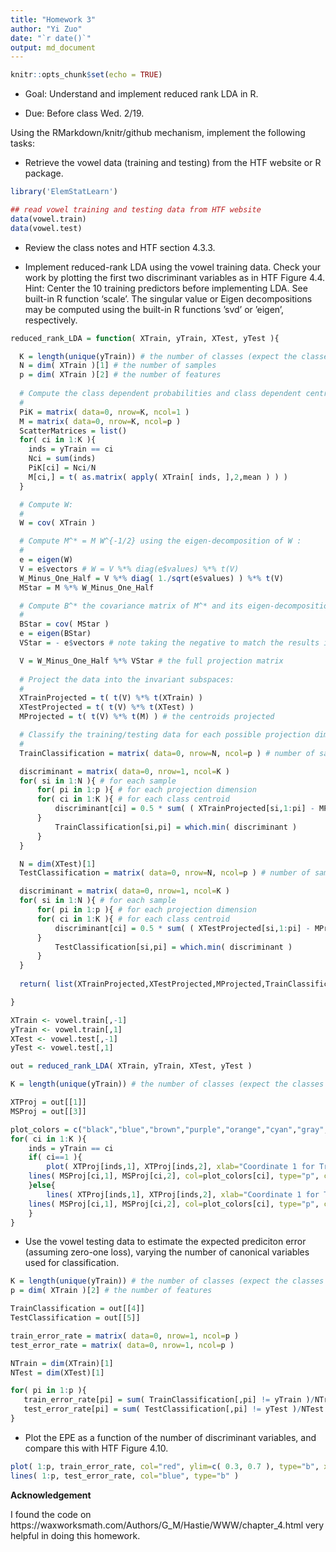 ```yaml
---
title: "Homework 3"
author: "Yi Zuo"
date: "`r date()`"
output: md_document
---
```


```r
knitr::opts_chunk$set(echo = TRUE)

```

* Goal: Understand and implement reduced rank LDA in R.  

* Due: Before class Wed. 2/19.  

Using the RMarkdown/knitr/github mechanism, implement the following tasks:  

* Retrieve the vowel data (training and testing) from the HTF website or R package.

```r
library('ElemStatLearn')

## read vowel training and testing data from HTF website
data(vowel.train)
data(vowel.test)

```

* Review the class notes and HTF section 4.3.3.  

* Implement reduced-rank LDA using the vowel training data. Check your work by plotting the first two discriminant variables as in HTF Figure 4.4.   
Hint: Center the 10 training predictors before implementing LDA. See built-in R function 'scale'. The singular value or Eigen decompositions may be computed using the built-in R functions ’svd’ or ’eigen’, respectively.  

```r
reduced_rank_LDA = function( XTrain, yTrain, XTest, yTest ){

  K = length(unique(yTrain)) # the number of classes (expect the classes to be labeled 1, 2, 3, ..., K-1, K 
  N = dim( XTrain )[1] # the number of samples
  p = dim( XTrain )[2] # the number of features
  
  # Compute the class dependent probabilities and class dependent centroids: 
  #
  PiK = matrix( data=0, nrow=K, ncol=1 )
  M = matrix( data=0, nrow=K, ncol=p )
  ScatterMatrices = list()
  for( ci in 1:K ){
    inds = yTrain == ci
    Nci = sum(inds)
    PiK[ci] = Nci/N
    M[ci,] = t( as.matrix( apply( XTrain[ inds, ],2,mean ) ) )
  }

  # Compute W:
  #
  W = cov( XTrain ) 

  # Compute M^* = M W^{-1/2} using the eigen-decomposition of W :
  #
  e = eigen(W)
  V = e$vectors # W = V %*% diag(e$values) %*% t(V)
  W_Minus_One_Half = V %*% diag( 1./sqrt(e$values) ) %*% t(V) 
  MStar = M %*% W_Minus_One_Half 

  # Compute B^* the covariance matrix of M^* and its eigen-decomposition:
  #
  BStar = cov( MStar )
  e = eigen(BStar)
  VStar = - e$vectors # note taking the negative to match the results in the book (results are independent of this)

  V = W_Minus_One_Half %*% VStar # the full projection matrix
  
  # Project the data into the invariant subspaces:
  #
  XTrainProjected = t( t(V) %*% t(XTrain) )
  XTestProjected = t( t(V) %*% t(XTest) )
  MProjected = t( t(V) %*% t(M) ) # the centroids projected

  # Classify the training/testing data for each possible projection dimension:
  # 
  TrainClassification = matrix( data=0, nrow=N, ncol=p ) # number of samples x number of projection dimensions 

  discriminant = matrix( data=0, nrow=1, ncol=K )
  for( si in 1:N ){ # for each sample
      for( pi in 1:p ){ # for each projection dimension 
	  for( ci in 1:K ){ # for each class centroid 
	      discriminant[ci] = 0.5 * sum( ( XTrainProjected[si,1:pi] - MProjected[ci,1:pi] )^2 ) - log( PiK[ci] )
	  }
          TrainClassification[si,pi] = which.min( discriminant )
      }
  } 

  N = dim(XTest)[1]
  TestClassification = matrix( data=0, nrow=N, ncol=p ) # number of samples x number of projection dimensions 

  discriminant = matrix( data=0, nrow=1, ncol=K )
  for( si in 1:N ){ # for each sample 
      for( pi in 1:p ){ # for each projection dimension 
	  for( ci in 1:K ){ # for each class centroid
	      discriminant[ci] = 0.5 * sum( ( XTestProjected[si,1:pi] - MProjected[ci,1:pi] )^2 ) - log( PiK[ci] )
	  }
          TestClassification[si,pi] = which.min( discriminant )
      }
  } 
  
  return( list(XTrainProjected,XTestProjected,MProjected,TrainClassification,TestClassification) )

}

```

```r
XTrain <- vowel.train[,-1]
yTrain <- vowel.train[,1]
XTest <- vowel.test[,-1]
yTest <- vowel.test[,1]

out = reduced_rank_LDA( XTrain, yTrain, XTest, yTest )

K = length(unique(yTrain)) # the number of classes (expect the classes to be labeled 1, 2, 3, ..., K-1, K 

XTProj = out[[1]]
MSProj = out[[3]]

plot_colors = c("black","blue","brown","purple","orange","cyan","gray","yellow","black","red","green")
for( ci in 1:K ){
    inds = yTrain == ci
    if( ci==1 ){
        plot( XTProj[inds,1], XTProj[inds,2], xlab="Coordinate 1 for Training Data", ylab="Coordinate 2 for Training Data", col=plot_colors[ci], type="p", xlim=range(XTProj[,1]), ylim=range(XTProj[,2]) )	      
	lines( MSProj[ci,1], MSProj[ci,2], col=plot_colors[ci], type="p", cex=10, pch="." )
    }else{
        lines( XTProj[inds,1], XTProj[inds,2], xlab="Coordinate 1 for Training Data", ylab="Coordinate 2 for Training Data", col=plot_colors[ci], type="p" )
	lines( MSProj[ci,1], MSProj[ci,2], col=plot_colors[ci], type="p", cex=10, pch="." )    
    }
}

```

* Use the vowel testing data to estimate the expected prediciton error (assuming zero-one loss), varying the number of canonical variables used for classification.  

```r
K = length(unique(yTrain)) # the number of classes (expect the classes to be labeled 1, 2, 3, ..., K-1, K 
p = dim( XTrain )[2] # the number of features

TrainClassification = out[[4]]
TestClassification = out[[5]]

train_error_rate = matrix( data=0, nrow=1, ncol=p )
test_error_rate = matrix( data=0, nrow=1, ncol=p )

NTrain = dim(XTrain)[1]
NTest = dim(XTest)[1]

for( pi in 1:p ){
   train_error_rate[pi] = sum( TrainClassification[,pi] != yTrain )/NTrain
   test_error_rate[pi] = sum( TestClassification[,pi] != yTest )/NTest
}
```

* Plot the EPE as a function of the number of discriminant variables, and compare this with HTF Figure 4.10.  

```r

plot( 1:p, train_error_rate, col="red", ylim=c( 0.3, 0.7 ), type="b", xlab="Dimension", ylab="Misclassification rate" ) # range( c(train_error_rate,test_error_rate) )
lines( 1:p, test_error_rate, col="blue", type="b" )

```

**Acknowledgement**

I found the code on https://waxworksmath.com/Authors/G_M/Hastie/WWW/chapter_4.html very helpful in doing this homework.  




